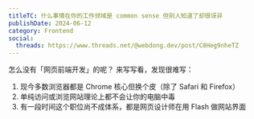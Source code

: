 ```yaml
---
titleTC: 什么事情在你的工作领域是 common sense 但别人知道了却很讶异
publishDate: 2024-06-12
category: Frontend
social:
  threads: https://www.threads.net/@webdong.dev/post/C8Heg9nheTZ
---
```


怎么没有「网页前端开发」的呢？ 来写写看，发现很难写：

1. 现今多数浏览器都是 Chrome 核心但换个皮（除了 Safari 和 Firefox）
2. 单纯访问或浏览网站理论上都不会让你的电脑中毒
3. 有一段时间这个职位尚不成体系，都是网页设计师在用 Flash 做网站界面
